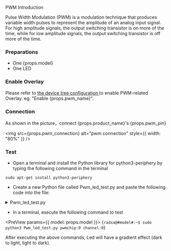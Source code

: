 
PWM Introduction

Pulse Width Modulation (PWM) is a modulation technique that produces variable width pulses to represent the amplitude of an analog input signal.
For high amplitude signals, the output switching transistor is on more of the time, while for low amplitude signals, the output switching transistor is off more of the time.

### Preparations

<ul>
  <li>One {props.model}</li>
  <li>One LED</li>
</ul>

### Enable Overlay

<p>
  Please refer to
  <a href="../../radxa-os/rsetup#overlays">the device tree configuration </a> to enable
  PWM-related Overlay. eg: "Enable {props.pwm_name}".
</p>

### Connection

<p>
  As shown in the picture，connect {props.product_name}'s {props.pwm_pin}
</p>

<img src={props.pwm_connection} alt="pwm connection" style={{ width: "80%" }} />

### Test

- Open a terminal and install the Python library for python3-periphery by typing the following command in the terminal

```
sudo apt-get install python3-periphery
```

- Create a new Python file called Pwm_led_test.py and paste the following code into the file:

<details>
    <summary>Pwm_led_test.py</summary>

    <code>
        \#!/usr/bin/env python3
        \# -*- encoding: utf-8 -*-

        from periphery import PWM

        step = 0.05
        Range = int(1/0.05)

        pwmchip = int(input("pwmchip:"))
        channel = int(input("channel:"))

        pwm = PWM(pwmchip, channel)

        try:
            pwm.frequency = 1e3
            pwm.duty_cycle = 0.00
            pwm.enable()

            while True:
                for i in range(0,Range):
                    time.sleep(step)
                    pwm.duty_cycle = round(pwm.duty_cycle+step,2)

                if pwm.duty_cycle == 1.5:
                    time.sleep(1.5)
                for i in range(0,Range):
                    time.sleep(step)
                    pwm.duty_cycle = round(pwm.duty_cycle-step,2)
        except:
            print("Error !\n")

        finally:
            pwm.duty_cycle = 1.0
            pwm.close()
    </code>

</details>

- In a terminal, execute the following command to test

<PreView params={{ model: props.model }}>
  {`
  radxa@#model#:~$ sudo python3 Pwm_led_test.py
  pwmchip:0
  channel:0
  `}
</PreView>

After executing the above commands, Led will have a gradient effect (dark to light, light to dark).
